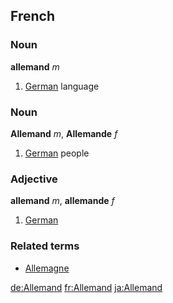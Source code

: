 ==French==
===Noun===
'''allemand''' ''m'' 

# [[German]] language

===Noun===
'''Allemand''' ''m'', '''Allemande''' ''f''

# [[German]] people

===Adjective===
'''allemand''' ''m'', '''allemande''' ''f''

# [[German]]

===Related terms===
*[[Allemagne]]

[[de:Allemand]]
[[fr:Allemand]]
[[ja:Allemand]]